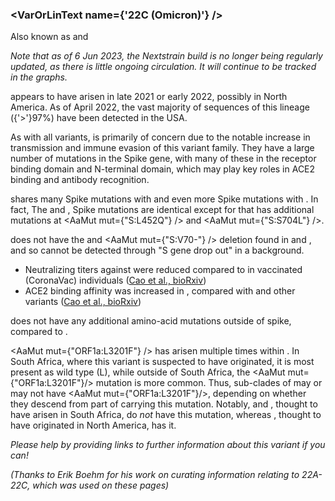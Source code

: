 


<MdxContent filepath="clusters/VoCHeader.mdx" />

### <VarOrLinText name={'22C (Omicron)'} />
Also known as <VarOrLin name="22C (Omicron)" invert={true}/> and <Who name="Omicron" />

_Note that as of 6 Jun 2023, the Nextstrain build is no longer being regularly updated, as there is little ongoing circulation. It will continue to be tracked in the graphs._

<MdxContent filepath="clusters/OmicronHeader.mdx" />

<VarOrLin name="22C (Omicron)"/> appears to have arisen in late 2021 or early 2022, possibly in North America. As of April 2022, the vast majority of sequences of this lineage ({'>'}97%) have been detected in the USA.

As with all <Who name="Omicron" /> variants, <VarOrLin name="22C (Omicron)" prefix=""/> is primarily of concern due to the notable increase in transmission and immune evasion of this variant family. They have a large number of mutations in the Spike gene, with many of these in the receptor binding domain and N-terminal domain, which may play key roles in ACE2 binding and antibody recognition.

<VarOrLin name="22C (Omicron)" prefix=""/> shares many Spike mutations with <VarOrLin name="21K (Omicron)" prefix=""/> and even more Spike mutations with <VarOrLin name="21L (Omicron)" prefix=""/>. In fact, The <VarOrLin name="21L (Omicron)" prefix=""/> and <VarOrLin name="22C (Omicron)" prefix=""/>, Spike mutations are identical except for that <VarOrLin name="22C (Omicron)" prefix=""/> has additional mutations at <AaMut mut={"S:L452Q"} /> and <AaMut mut={"S:S704L"} />.

<VarOrLin name="21L (Omicron)" prefix=""/> does not have the <Mut name="S:H69-"/> and <AaMut mut={"S:V70-"} /> deletion found in <VarOrLin name="22A (Omicron)" prefix=""/> and <VarOrLin name="22B (Omicron)" prefix=""/>, and so cannot be detected through "S gene drop out" in a <VarOrLin name="21L (Omicron)" prefix=""/> background.

- Neutralizing titers against <VarOrLin name="22C (Omicron)" prefix=""/> were reduced compared to <VarOrLin name="21L (Omicron)" prefix=""/> in vaccinated (CoronaVac) individuals ([Cao et al., bioRxiv](https://www.biorxiv.org/content/10.1101/2022.04.30.489997v1))
- ACE2 binding affinity was increased in <VarOrLin name="22C (Omicron)" prefix=""/>, compared with <VarOrLin name="21K (Omicron)" prefix=""/> and other <Who name="Omicron" /> variants ([Cao et al., bioRxiv](https://www.biorxiv.org/content/10.1101/2022.04.30.489997v1))

<VarOrLin name="22C (Omicron)" prefix=""/> does not have any additional amino-acid mutations outside of spike, compared to <VarOrLin name="21L (Omicron)" prefix=""/>.

<AaMut mut={"ORF1a:L3201F"} /> has arisen multiple times within <VarOrLin name="21L (Omicron)" prefix=""/>. In South Africa, where this variant is suspected to have originated, it is most present as wild type (L), while outside of South Africa, the <AaMut mut={"ORF1a:L3201F"}/> mutation is more common. Thus, sub-clades of <VarOrLin name="21L (Omicron)" prefix=""/> may or may not have <AaMut mut={"ORF1a:L3201F"}/>, depending on whether they descend from part of <VarOrLin name="21L (Omicron)" prefix=""/> carrying this mutation. Notably, <VarOrLin name="22A (Omicron)" prefix=""/> and <VarOrLin name="22B (Omicron)" prefix=""/>, thought to have arisen in South Africa, do <i>not</i> have this mutation, whereas <VarOrLin name="22C (Omicron)" prefix=""/>, thought to have originated in North America, has it.
<br/>

_Please help by providing links to further information about this variant if you can!_

_(Thanks to Erik Boehm for his work on curating information relating to 22A-22C, which was used on these pages)_
